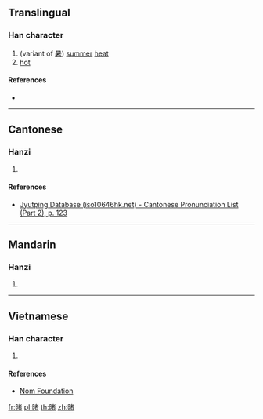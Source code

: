 ==Translingual==

===Han character===
{{Han char|rn=72|rad=日|as=09|sn=13|four=|canj=AJKA,XAJKA|ids=⿰日者}}

# (variant of [[暑]]) [[summer]] [[heat]]
# [[hot]]

====References====
* {{Han ref|kx=0498.110|dkj=14050|dj=0866.100|hdz=21522.200|uh=668F|ud=26255}}

----

==Cantonese==

===Hanzi===
{{yue-hanzi|jyut=[[syu6]]|y=syu6}}

# {{defn|lang=yue|sort=日09}}

====References====
* [http://www.iso10646hk.net/jp/document/download.jsp Jyutping Database (iso10646hk.net) - Cantonese Pronunciation List (Part 2), p. 123]

----

==Mandarin==

===Hanzi===
{{cmn-hanzi|pin=[[shǔ]] ([[shu3]]), [[dǔ]] ([[du3]])|wg=shu<sup>3</sup>, tu<sup>3</sup>}}

# {{defn|lang=cmn|sort=日09}}

----

==Vietnamese==

===Han character===
{{vi-readings|rs=日09|hanviet=trưa}}

# {{defn|lang=vi|sort=日09}}

====References====
* [http://nomfoundation.org/common/nom_details.php?codepoint=668f Nom Foundation]

[[fr:暏]]
[[pl:暏]]
[[th:暏]]
[[zh:暏]]